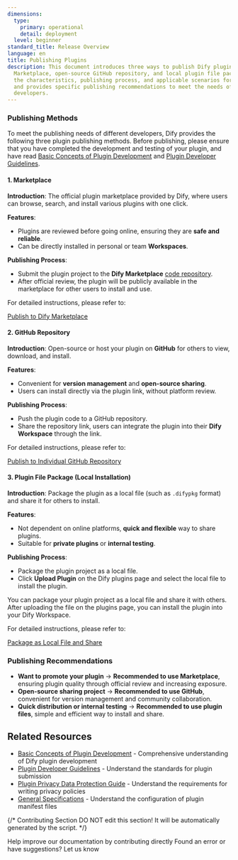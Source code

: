 ```yaml
---
dimensions:
  type:
    primary: operational
    detail: deployment
  level: beginner
standard_title: Release Overview
language: en
title: Publishing Plugins
description: This document introduces three ways to publish Dify plugins - official
  Marketplace, open-source GitHub repository, and local plugin file package. It details
  the characteristics, publishing process, and applicable scenarios for each method,
  and provides specific publishing recommendations to meet the needs of different
  developers.
---
```


### Publishing Methods

To meet the publishing needs of different developers, Dify provides the following three plugin publishing methods. Before publishing, please ensure that you have completed the development and testing of your plugin, and have read [Basic Concepts of Plugin Development](/plugin_dev_en/0111-getting-started-dify-plugin.en) and [Plugin Developer Guidelines](/plugin_dev_en/0312-contributor-covenant-code-of-conduct.en).

#### **1. Marketplace**

**Introduction**: The official plugin marketplace provided by Dify, where users can browse, search, and install various plugins with one click.

**Features**:

* Plugins are reviewed before going online, ensuring they are **safe and reliable**.
* Can be directly installed in personal or team **Workspaces**.

**Publishing Process**:

* Submit the plugin project to the **Dify Marketplace** [code repository](https://github.com/langgenius/dify-plugins).
* After official review, the plugin will be publicly available in the marketplace for other users to install and use.

For detailed instructions, please refer to:

[Publish to Dify Marketplace](/plugin_dev_en/0322-release-to-dify-marketplace.en)

#### 2. **GitHub Repository**

**Introduction**: Open-source or host your plugin on **GitHub** for others to view, download, and install.

**Features**:

* Convenient for **version management** and **open-source sharing**.
* Users can install directly via the plugin link, without platform review.

**Publishing Process**:

* Push the plugin code to a GitHub repository.
* Share the repository link, users can integrate the plugin into their **Dify Workspace** through the link.

For detailed instructions, please refer to:

[Publish to Individual GitHub Repository](/plugin_dev_en/0322-release-to-individual-github-repo.en)

#### 3. Plugin File Package (Local Installation)

**Introduction**: Package the plugin as a local file (such as `.difypkg` format) and share it for others to install.

**Features**:

* Not dependent on online platforms, **quick and flexible** way to share plugins.
* Suitable for **private plugins** or **internal testing**.

**Publishing Process**:

* Package the plugin project as a local file.
* Click **Upload Plugin** on the Dify plugins page and select the local file to install the plugin.

You can package your plugin project as a local file and share it with others. After uploading the file on the plugins page, you can install the plugin into your Dify Workspace.

For detailed instructions, please refer to:

[Package as Local File and Share](/plugin_dev_en/0322-release-by-file.en)

### **Publishing Recommendations**

* **Want to promote your plugin** → **Recommended to use Marketplace**, ensuring plugin quality through official review and increasing exposure.
* **Open-source sharing project** → **Recommended to use GitHub**, convenient for version management and community collaboration.
* **Quick distribution or internal testing** → **Recommended to use plugin files**, simple and efficient way to install and share.

## Related Resources

- [Basic Concepts of Plugin Development](/plugin_dev_en/0111-getting-started-dify-plugin.en) - Comprehensive understanding of Dify plugin development
- [Plugin Developer Guidelines](/plugin_dev_en/0312-contributor-covenant-code-of-conduct.en) - Understand the standards for plugin submission
- [Plugin Privacy Data Protection Guide](/plugin_dev_en/0312-privacy-protection-guidelines.en) - Understand the requirements for writing privacy policies
- [General Specifications](/plugin_dev_en/0411-general-specifications.en) - Understand the configuration of plugin manifest files

{/*
Contributing Section
DO NOT edit this section!
It will be automatically generated by the script.
*/}

<CardGroup cols="2">
    <Card
        title="Edit this page"
        icon="pen-to-square"
        href="https://github.com/langgenius/dify-docs-mintlify/edit/main/plugin_dev_en/0321-release-overview.en.mdx"
    >
        Help improve our documentation by contributing directly
    </Card>
    <Card
        title="Report an issue"
        icon="github"
        href="https://github.com/langgenius/dify-docs-mintlify/issues/new?title=Documentation%20Issue%3A%20release-overview&body=%23%23%20Issue%20Description%0A%3C%21--%20Please%20briefly%20describe%20the%20issue%20you%20found%20--%3E%0A%0A%23%23%20Page%20Link%0Ahttps%3A%2F%2Fgithub.com%2Flanggenius%2Fdify-docs-mintlify%2Fblob%2Fmain%2Fplugin_dev_en%2F0321-release-overview.en.mdx%0A%0A%23%23%20Suggested%20Changes%0A%3C%21--%20If%20you%20have%20specific%20suggestions%20for%20changes%2C%20please%20describe%20them%20here%20--%3E%0A%0A%3C%21--%20Thank%20you%20for%20helping%20improve%20our%20documentation%21%20--%3E"
    >
        Found an error or have suggestions? Let us know
    </Card>
</CardGroup>
